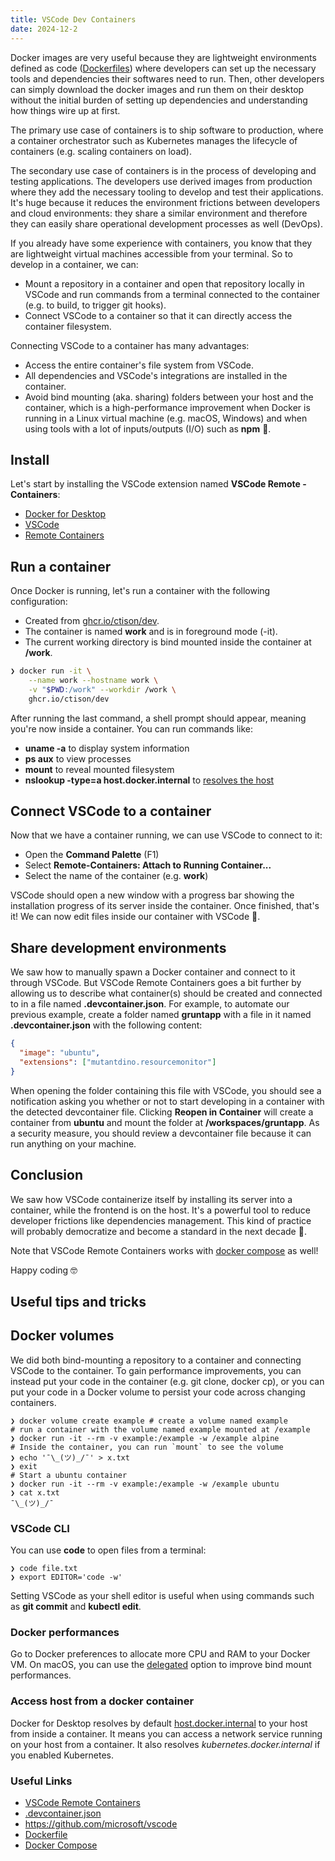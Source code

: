 ```yaml
---
title: VSCode Dev Containers
date: 2024-12-2
---
```


Docker images are very useful because they are lightweight environments defined as code ([Dockerfiles](https://docs.docker.com/engine/reference/builder/)) where developers can set up the necessary tools and dependencies their softwares need to run. Then, other developers can simply download the docker images and run them on their desktop without the initial burden of setting up dependencies and understanding how things wire up at first.

The primary use case of containers is to ship software to production, where a container orchestrator such as Kubernetes manages the lifecycle of containers (e.g. scaling containers on load).

The secondary use case of containers is in the process of developing and testing applications. The developers use derived images from production where they add the necessary tooling to develop and test their applications. It's huge because it reduces the environment frictions between developers and cloud environments: they share a similar environment and therefore they can easily share operational development processes as well (DevOps).

If you already have some experience with containers, you know that they are lightweight virtual machines accessible from your terminal. So to develop in a container, we can:

- Mount a repository in a container and open that repository locally in VSCode and run commands from a terminal connected to the container (e.g. to build, to trigger git hooks).
- Connect VSCode to a container so that it can directly access the container filesystem.

Connecting VSCode to a container has many advantages:

- Access the entire container's file system from VSCode.
- All dependencies and VSCode's integrations are installed in the container.
- Avoid bind mounting (aka. sharing) folders between your host and the container, which is a high-performance improvement when Docker is running in a Linux virtual machine (e.g. macOS, Windows) and when using tools with a lot of inputs/outputs (I/O) such as **npm** 🚜.

## Install

Let's start by installing the VSCode extension named **VSCode Remote - Containers**:

- [Docker for Desktop](https://www.docker.com/products/docker-desktop)
- [VSCode](https://code.visualstudio.com/)
- [Remote Containers](https://marketplace.visualstudio.com/items?itemName=ms-vscode-remote.remote-containers)

## Run a container

Once Docker is running, let's run a container with the following configuration:

- Created from [ghcr.io/ctison/dev](https://github.com/ctison/config/pkgs/container/dev).
- The container is named **work** and is in foreground mode (-it).
- The current working directory is bind mounted inside the container at **/work**.

```sh
❯ docker run -it \
    --name work --hostname work \
    -v "$PWD:/work" --workdir /work \
    ghcr.io/ctison/dev
```

After running the last command, a shell prompt should appear, meaning you're now inside a container. You can run commands like:

- **uname -a** to display system information
- **ps aux** to view processes
- **mount** to reveal mounted filesystem
- **nslookup -type=a host.docker.internal** to [resolves the host](https://docs.docker.com/docker-for-mac/networking/#i-want-to-connect-from-a-container-to-a-service-on-the-host)

## Connect VSCode to a container

Now that we have a container running, we can use VSCode to connect to it:

- Open the **Command Palette** (F1)
- Select **Remote-Containers: Attach to Running Container...**
- Select the name of the container (e.g. **work**)

VSCode should open a new window with a progress bar showing the installation progress of its server inside the container. Once finished, that's it! We can now edit files inside our container with VSCode 🚀.

## Share development environments

We saw how to manually spawn a Docker container and connect to it through VSCode. But VSCode Remote Containers goes a bit further by allowing us to describe what container(s) should be created and connected to in a file named **.devcontainer.json**.
For example, to automate our previous example, create a folder named **gruntapp** with a file in it named **.devcontainer.json** with the following content:

```.devcontainer.json
{
  "image": "ubuntu",
  "extensions": ["mutantdino.resourcemonitor"]
}
```

When opening the folder containing this file with VSCode, you should see a notification asking you whether or not to start developing in a container with the detected devcontainer file. Clicking **Reopen in Container** will create a container from **ubuntu** and mount the folder at **/workspaces/gruntapp**.
As a security measure, you should review a devcontainer file because it can run anything on your machine.

## Conclusion

We saw how VSCode containerize itself by installing its server into a container, while the frontend is on the host. It's a powerful tool to reduce developer frictions like dependencies management. This kind of practice will probably democratize and become a standard in the next decade 🔮.

Note that VSCode Remote Containers works with [docker compose](https://docs.docker.com/compose/) as well!

Happy coding 🤓

## Useful tips and tricks

## Docker volumes

We did both bind-mounting a repository to a container and connecting VSCode to the container. To gain performance improvements, you can instead put your code in the container (e.g. git clone, docker cp), or you can put your code in a Docker volume to persist your code across changing containers.

```console
❯ docker volume create example # create a volume named example
# run a container with the volume named example mounted at /example
❯ docker run -it --rm -v example:/example -w /example alpine
# Inside the container, you can run `mount` to see the volume
❯ echo '¯\_(ツ)_/¯' > x.txt
❯ exit
# Start a ubuntu container
❯ docker run -it --rm -v example:/example -w /example ubuntu
❯ cat x.txt
¯\_(ツ)_/¯
```

### VSCode CLI

You can use **code** to open files from a terminal:

```console
❯ code file.txt
❯ export EDITOR='code -w'
```

Setting VSCode as your shell editor is useful when using commands such as **git commit** and **kubectl edit**.

### Docker performances

Go to Docker preferences to allocate more CPU and RAM to your Docker VM.
On macOS, you can use the [delegated](https://docs.docker.com/docker-for-mac/osxfs-caching/) option to improve bind mount performances.

### Access host from a docker container

Docker for Desktop resolves by default [host.docker.internal](https://docs.docker.com/docker-for-mac/networking/#i-want-to-connect-from-a-container-to-a-service-on-the-host) to your host from inside a container. It means you can access a network service running on your host from a container. It also resolves _kubernetes.docker.internal_ if you enabled Kubernetes.

### Useful Links

- [VSCode Remote Containers](https://code.visualstudio.com/docs/remote/containers)
- [.devcontainer.json](https://code.visualstudio.com/docs/remote/devcontainerjson-reference)
- https://github.com/microsoft/vscode
- [Dockerfile](https://docs.docker.com/engine/reference/builder/)
- [Docker Compose](https://docs.docker.com/compose/compose-file/)
